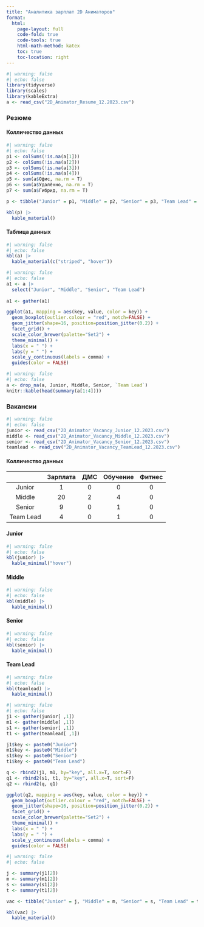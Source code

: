 ```yaml
---
title: "Аналитика зарплат 2D Аниматоров"
format: 
  html:
    page-layout: full
    code-fold: true
    code-tools: true
    html-math-method: katex
    toc: true
    toc-location: right
---
```


```r
#| warning: false
#| echo: false
library(tidyverse)
library(scales)
library(kableExtra)
a <- read_csv("2D_Animator_Resume_12.2023.csv")
```

### Резюме

::: {.panel-tabset}

#### Колличество данных

```r
#| warning: false
#| echo: false
p1 <- colSums(!is.na(a[1]))
p2 <- colSums(!is.na(a[2]))
p3 <- colSums(!is.na(a[3]))
p4 <- colSums(!is.na(a[4]))
p5 <- sum(a$Офис, na.rm = T)
p6 <- sum(a$Удалённо, na.rm = T)
p7 <- sum(a$Гибрид, na.rm = T)

p <- tibble("Junior" = p1, "Middle" = p2, "Senior" = p3, "Team Lead" = p4, "Офис" = p5, "Удалённо" = p6, "Гибрид" = p7)

kbl(p) |> 
  kable_material()
```

#### Таблица данных

```r
#| warning: false
#| echo: false
kbl(a) |> 
  kable_material(c("striped", "hover"))
```

:::

```r
#| warning: false
#| echo: false
a1 <- a |> 
  select("Junior", "Middle", "Senior", "Team Lead")
  
a1 <- gather(a1)

ggplot(a1, mapping = aes(key, value, color = key)) +
  geom_boxplot(outlier.colour = "red", notch=FALSE) +
  geom_jitter(shape=16, position=position_jitter(0.2)) +
  facet_grid() +
  scale_color_brewer(palette="Set2") +
  theme_minimal() +
  labs(x = " ") +
  labs(y = " ") +
  scale_y_continuous(labels = comma) +
  guides(color = FALSE)
```

```r
#| warning: false
#| echo: false
a <- drop_na(a, Junior, Middle, Senior, `Team Lead`)
knitr::kable(head(summary(a[1:4])))
```

### Вакансии

```r
#| warning: false
#| echo: false
junior <- read_csv("2D_Animator_Vacancy_Junior_12.2023.csv")
middle <- read_csv("2D_Animator_Vacancy_Middle_12.2023.csv")
senior <- read_csv("2D_Animator_Vacancy_Senior_12.2023.csv")
teamlead <- read_csv("2D_Animator_Vacancy_TeamLead_12.2023.csv")
```

::: {.panel-tabset}

#### Колличество данных

|    | Зарплата | ДМС | Обучение | Фитнес |
|:--:|:--------:|:---:|:--------:|:------:|
| Junior| 1 | 0 | 0 | 0 |
| Middle | 20 | 2 | 4 | 0 |
| Senior | 9 | 0 | 1 | 0 |
| Team Lead | 4 | 0 | 1 | 0 |

#### Junior

```r
#| warning: false
#| echo: false
kbl(junior) |> 
  kable_minimal("hover")
```

#### Middle

```r
#| warning: false
#| echo: false
kbl(middle) |> 
  kable_minimal()
```

#### Senior

```r
#| warning: false
#| echo: false
kbl(senior) |> 
  kable_minimal()
```

#### Team Lead

```r
#| warning: false
#| echo: false
kbl(teamlead) |> 
  kable_minimal()
```

:::

```r
#| warning: false
#| echo: false
j1 <- gather(junior[ ,1])
m1 <- gather(middle[ ,1])
s1 <- gather(senior[ ,1])
t1 <- gather(teamlead[ ,1])

j1$key <- paste0("Junior")
m1$key <- paste0("Middle")
s1$key <- paste0("Senior")
t1$key <- paste0("Team Lead")

q <- rbind2(j1, m1, by="key", all.x=T, sort=F)
q1 <- rbind2(s1, t1, by="key", all.x=T, sort=F)
q2 <- rbind2(q, q1)

ggplot(q2, mapping = aes(key, value, color = key)) +
  geom_boxplot(outlier.colour = "red", notch=FALSE) +
  geom_jitter(shape=16, position=position_jitter(0.2)) +
  facet_grid() +
  scale_color_brewer(palette="Set2") +
  theme_minimal() +
  labs(x = " ") +
  labs(y = " ") +
  scale_y_continuous(labels = comma) + 
  guides(color = FALSE)
```

```r
#| warning: false
#| echo: false

j <- summary(j1[2])
m <- summary(m1[2])
s <- summary(s1[2])
t <- summary(t1[2])

vac <- tibble("Junior" = j, "Middle" = m, "Senior" = s, "Team Lead" = t)

kbl(vac) |> 
  kable_material()
```